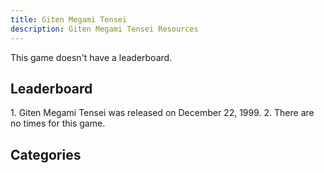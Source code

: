 ```yaml
---
title: Giten Megami Tensei
description: Giten Megami Tensei Resources
---
```



<DocsHero 
    content="Giten Megami Tensei is one of the earliest Megami Tensei spin-offs."
    srcUrl={cover}
    alt=" Giten Megami Tensei Cover"
/>

<Card title='Leaderboard'>This game doesn't have a leaderboard.</Card>

## Leaderboard

<Tabs>
<TabItem label="Any%">
<Steps> 
1.  Giten Megami Tensei was released on December 22, 1999.
2. There are no times for this game.
</Steps>
</TabItem>
</Tabs>

## Categories
<CardGrid>
    <Card title="Any%"></Card>
</CardGrid>